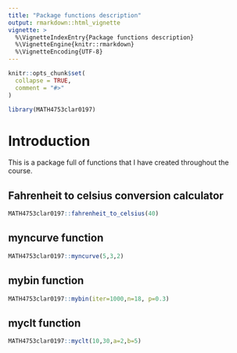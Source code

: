 ```yaml
---
title: "Package functions description"
output: rmarkdown::html_vignette
vignette: >
  %\VignetteIndexEntry{Package functions description}
  %\VignetteEngine{knitr::rmarkdown}
  %\VignetteEncoding{UTF-8}
---
```


```r
knitr::opts_chunk$set(
  collapse = TRUE,
  comment = "#>"
)
```

```r
library(MATH4753clar0197)
```

# Introduction

This is a package full of functions that I have created throughout the course.

## Fahrenheit to celsius conversion calculator

```r
MATH4753clar0197::fahrenheit_to_celsius(40)
```

## myncurve function

```r
MATH4753clar0197::myncurve(5,3,2)
```

## mybin function

```r
MATH4753clar0197::mybin(iter=1000,n=18, p=0.3)
```

## myclt function

```r
MATH4753clar0197::myclt(10,30,a=2,b=5)
```

